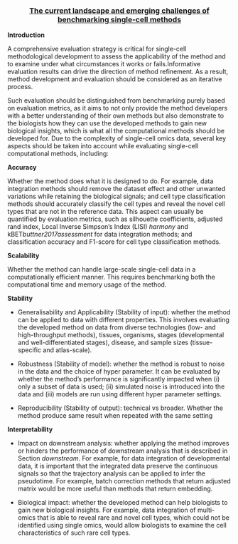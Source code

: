 <!-- ### <center>[**The current landscape and emerging challenges of benchmarking single-cell  methods**](https://www.biorxiv.org/content/10.1101/2023.12.19.572303v1)<center> -->

<div style="text-align: center;">
  <h3>
    <a href="https://www.biorxiv.org/content/10.1101/2023.12.19.572303v1" target="_blank">
      **The current landscape and emerging challenges of benchmarking single-cell methods**
    </a>
  </h3>
</div>

**Introduction**

A comprehensive evaluation strategy is critical for single-cell methodological development to assess the applicability of the method and to examine under what circumstances it works or fails.Informative evaluation results can drive the direction of method refinement. As a result, method development and evaluation should be considered as an iterative process. 

Such evaluation should be distinguished from benchmarking purely based on evaluation metrics, as it aims to not only provide the method developers with a better understanding of their own methods but also demonstrate to the biologists how they can use the developed methods to gain new biological insights, which is what all the computational methods should be developed for. Due to the complexity of single-cell omics data, several key aspects should be taken into account while evaluating single-cell computational methods, including: 

**Accuracy**

Whether the method does what it is designed to do. For example, data integration methods should remove the dataset effect and other unwanted variations while retaining the biological signals; and cell type classification methods should accurately classify the cell types and reveal the novel cell types that are not in the reference data. This aspect can usually be quantified by evaluation metrics, such as silhouette coefficients, adjusted rand index, Local Inverse Simpson's Index (LISI) *harmony* and kBET*buttner2017assessment* for data integration methods; and classification accuracy and F1-score for cell type classification methods.

**Scalability**

Whether the method can handle large-scale single-cell data in a computationally efficient manner. This requires benchmarking both the computational time and memory usage of the method.

**Stability**

-   Generalisability and Applicability (Stability of input): whether the method can be applied to data with different properties. This involves evaluating the developed method on data from diverse technologies (low- and high-throughput methods), tissues, organisms, stages (developmental and well-differentiated stages), disease, and sample sizes (tissue-specific and atlas-scale).

-   Robustness (Stability of model): whether the method is robust to noise in the data and the choice of hyper parameter. It can be evaluated by whether the method's performance is significantly impacted when (i) only a subset of data is used; (ii) simulated noise is introduced into the data and (iii) models are run using different hyper parameter settings.

-   Reproducibility (Stability of output): technical vs broader. Whether the method produce same result when repeated with the same setting 

**Interpretability**

-   Impact on downstream analysis: whether applying the method improves or hinders the performance of downstream analysis that is described in Section *downstream*. For example, for data integration of developmental data, it is important that the integrated data preserve the continuous signals so that the trajectory analysis can be applied to infer the pseudotime. For example, batch correction methods that return adjusted matrix would be more useful than methods that return embedding. 

-   Biological impact: whether the developed method can help biologists to gain new biological insights. For example, data integration of multi-omics that is able to reveal rare and novel cell types, which could not be identified using single omics, would allow biologists to examine the cell characteristics of such rare cell types.
